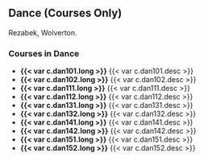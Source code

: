 ## Dance (Courses Only)
Rezabek, Wolverton.

### Courses in Dance

- **{{< var c.dan101.long >}}**
  {{< var c.dan101.desc >}} 
- **{{< var c.dan102.long >}}**
  {{< var c.dan102.desc >}} 
- **{{< var c.dan111.long >}}**
  {{< var c.dan111.desc >}} 
- **{{< var c.dan112.long >}}**
  {{< var c.dan112.desc >}} 
- **{{< var c.dan131.long >}}**
  {{< var c.dan131.desc >}} 
- **{{< var c.dan132.long >}}**
  {{< var c.dan132.desc >}} 
- **{{< var c.dan141.long >}}**
  {{< var c.dan141.desc >}} 
- **{{< var c.dan142.long >}}**
  {{< var c.dan142.desc >}} 
- **{{< var c.dan151.long >}}**
  {{< var c.dan151.desc >}} 
- **{{< var c.dan152.long >}}**
  {{< var c.dan152.desc >}} 
